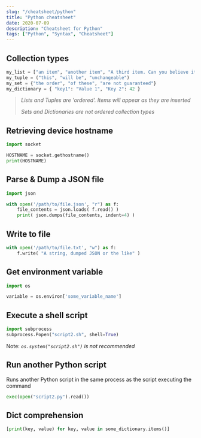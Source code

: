 ```yaml
---
slug: "/cheatsheet/python"
title: "Python cheatsheet"
date: 2020-07-09
description: "Cheatsheet for Python"
tags: ["Python", "Syntax", "Cheatsheet"]
---
```


## Collection types
```python
my_list = ["an item", "another item", "A third item. Can you believe it?"]
my_tuple = ("this", "will be", "unchangeable")
my_set = {"the order", "of these", "are not guaranteed"}
my_dictionary = { "key1": "Value 1", "Key 2": 42 }
```

>*Lists and Tuples are 'ordered'. Items will appear as they are inserted*
>
>*Sets and Dictionaries are not ordered collection types*

## Retrieving device hostname
```python
import socket

HOSTNAME = socket.gethostname()
print(HOSTNAME)
```

## Parse & Dump a JSON file
```python
import json

with open('/path/to/file.json', "r") as f:
    file_contents = json.loads( f.read() )
    print( json.dumps(file_contents, indent=4) )
```

## Write to file
```python
with open('/path/to/file.txt', "w") as f:
    f.write( "A string, dumped JSON or the like" )
```

## Get environment variable
```python
import os

variable = os.environ['some_variable_name']
```

## Execute a shell script
```python
import subprocess
subprocess.Popen("script2.sh", shell=True)
```
Note: *<code>os.system("script2.sh")</code> is not recommended*

## Run another Python script
Runs another Python script in the same process as the script executing the command
```python
exec(open("script2.py").read())
```

## Dict comprehension
```python
[print(key, value) for key, value in some_dictionary.items()]
```